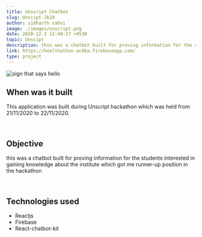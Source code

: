```yaml
---
title: Unscript Chatbot
slug: Unscipt-2k20
author: sidharth sahni
image: ./images/unscript.png
date: 2020-12-2 12:40:17 +0530
topic: Unscipt
description: this was a chatbot built for proving information for the students interested in gaining knowledge about the institute which got me runner-up position in the hackathon
link: https://healthathon-ac86a.firebaseapp.com/
type: project
---
```


![sign that says hello](./images/unscript.png)

## When was it built

This application was built during Unscript hackathon which was held from 21/11/2020 to 22/11/2020.

<br />

## Objective

this was a chatbot built for proving information for the students interested in gaining knowledge about the institute which got me runner-up position in the hackathon

<br />

## Technologies used

- Reactjs
- Firebase
- React-chatbot-kit
